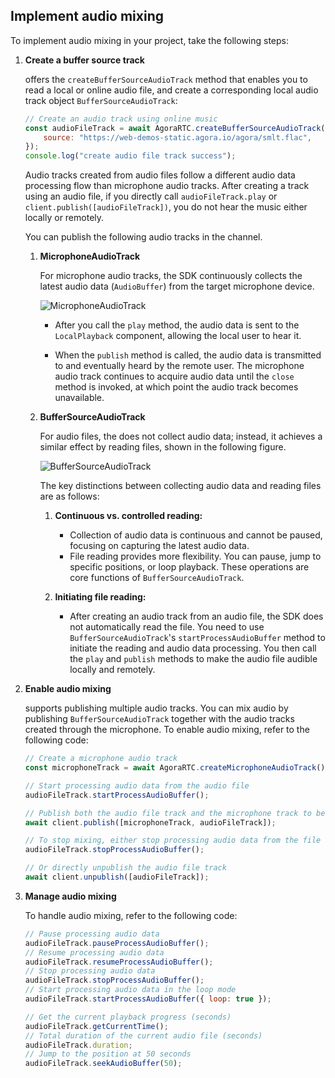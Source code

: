 
<PlatformWrapper platform="web">

## Implement audio mixing

To implement audio mixing in your project, take the following steps:

1. **Create a buffer source track**

    <Vg k="VSDK"/> offers the `createBufferSourceAudioTrack` method that enables you to read a local or online audio file, and create a corresponding local audio track object `BufferSourceAudioTrack`:

    ```javascript
    // Create an audio track using online music
    const audioFileTrack = await AgoraRTC.createBufferSourceAudioTrack({
        source: "https://web-demos-static.agora.io/agora/smlt.flac",
    });
    console.log("create audio file track success");
    ```

    Audio tracks created from audio files follow a different audio data processing flow than microphone audio tracks. After creating a track using an audio file, if you directly call `audioFileTrack.play` or `client.publish([audioFileTrack])`, you do not hear the music either locally or remotely. 
    
    You can publish the following audio tracks in the channel.
    
    1. **MicrophoneAudioTrack**

        For microphone audio tracks, the SDK continuously collects the latest audio data (`AudioBuffer`) from the target microphone device.

        ![MicrophoneAudioTrack](/images/video-sdk/microphone-audio-track-web.svg)

        * After you call the `play` method, the audio data is sent to the `LocalPlayback` component, allowing the local user to hear it.
        
        * When the `publish` method is called, the audio data is transmitted to <Vg k= "AGORA_BACKEND"/> and eventually heard by the remote user.
        The microphone audio track continues to acquire audio data until the `close` method is invoked, at which point the audio track becomes unavailable.

    1. **BufferSourceAudioTrack**

        For audio files, the <Vg k="VSDK"/> does not collect audio data; instead, it achieves a similar effect by reading files, shown in the following figure.

        ![BufferSourceAudioTrack](/images/video-sdk/buffer-source-audio-track-web.svg)

        The key distinctions between collecting audio data and reading files are as follows:

        1. **Continuous vs. controlled reading:**
            * Collection of audio data is continuous and cannot be paused, focusing on capturing the latest audio data.
            * File reading provides more flexibility. You can pause, jump to specific positions, or loop playback. These operations are core functions of `BufferSourceAudioTrack`.

        1. **Initiating file reading:**
            * After creating an audio track from an audio file, the SDK does not automatically read the file. You need to use `BufferSourceAudioTrack`'s `startProcessAudioBuffer` method to initiate the reading and audio data processing. You then call the `play` and `publish` methods to make the audio file audible locally and remotely.

1. **Enable audio mixing**

    <Vg k="VSDK"/> supports publishing multiple audio tracks. You can mix audio by publishing `BufferSourceAudioTrack` together with the audio tracks created through the microphone. To enable audio mixing, refer to the following code:

    ```javascript
    // Create a microphone audio track
    const microphoneTrack = await AgoraRTC.createMicrophoneAudioTrack();
    
    // Start processing audio data from the audio file
    audioFileTrack.startProcessAudioBuffer();
    
    // Publish both the audio file track and the microphone track to begin mixing
    await client.publish([microphoneTrack, audioFileTrack]);
    
    // To stop mixing, either stop processing audio data from the file
    audioFileTrack.stopProcessAudioBuffer();
    
    // Or directly unpublish the audio file track
    await client.unpublish([audioFileTrack]);
    ```

1. **Manage audio mixing**

    To handle audio mixing, refer to the following code:

    ```javascript
    // Pause processing audio data
    audioFileTrack.pauseProcessAudioBuffer();
    // Resume processing audio data
    audioFileTrack.resumeProcessAudioBuffer();
    // Stop processing audio data
    audioFileTrack.stopProcessAudioBuffer();
    // Start processing audio data in the loop mode
    audioFileTrack.startProcessAudioBuffer({ loop: true });
    
    // Get the current playback progress (seconds)
    audioFileTrack.getCurrentTime();
    // Total duration of the current audio file (seconds)
    audioFileTrack.duration;
    // Jump to the position at 50 seconds
    audioFileTrack.seekAudioBuffer(50);
    ```

</PlatformWrapper>